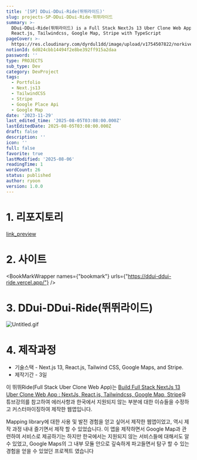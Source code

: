 ```yaml
---
title: '[SP] DDui-DDui-Ride(뛰뛰라이드)'
slug: projects-SP-DDui-DDui-Ride-뛰뛰라이드
summary: >-
  DDui-DDui-Ride(뛰뛰라이드) is a Full Stack NextJs 13 Uber Clone Web App w/ NextJs,
  React.js, Tailwindcss, Google Map, Stripe with TypeScript
pageCover: >-
  https://res.cloudinary.com/dyrdul1dd/image/upload/v1754507822/norkive-notion-images/1754507822562-E1_84_89_E1_85_B3_E1_84_8F_E1_85_B3_E1_84_85_E1_85_B5_E1_86_AB_E1_84_89_E1_85_A3_E1_86_BA_2023-12-04_E1_84_8B_E1_85_A9_E1_84_92_E1_85_AE_1.15.41.png
notionId: 6d024cbb14494f2e8be392ff915a2daa
password: ''
type: PROJECTS
sub_type: Dev
category: DevProject
tags:
  - Portfolio
  - Next.js13
  - TailwindCSS
  - Stripe
  - Google Place Api
  - Google Map
date: '2023-11-29'
last_edited_time: '2025-08-05T03:08:00.000Z'
lastEditedDate: 2025-08-05T03:08:00.000Z
draft: false
description: ''
icon: ''
full: false
favorite: true
lastModified: '2025-08-06'
readingTime: 1
wordCount: 26
status: published
author: ryoon
version: 1.0.0
---
```


# 1. 리포지토리


[link_preview](https://github.com/ryoon-with-wisdomtrees/DDui-DDui-Ride)


# 2. 사이트


<BookMarkWrapper names={"bookmark"} urls={"https://ddui-ddui-ride.vercel.app/"} />


# 3. DDui-DDui-Ride(뛰뛰라이드)


![Untitled.gif](https://prod-files-secure.s3.us-west-2.amazonaws.com/056ff9f5-a9ef-486f-8acb-9eef51d06a2d/d43dcd16-d203-4ef2-9a02-2b48d729d26e/Untitled.gif?X-Amz-Algorithm=AWS4-HMAC-SHA256&X-Amz-Content-Sha256=UNSIGNED-PAYLOAD&X-Amz-Credential=ASIAZI2LB46677RWX76U%2F20250806%2Fus-west-2%2Fs3%2Faws4_request&X-Amz-Date=20250806T191655Z&X-Amz-Expires=3600&X-Amz-Security-Token=IQoJb3JpZ2luX2VjEEMaCXVzLXdlc3QtMiJHMEUCIQCZdcrRDZ8ELDw8lcHTQ%2BVVhz8QbTXRYZA9fFMBSKrgsgIgaiw3LDa18o%2Bzcp1arKLwckUm9j%2FheWFtvvENKqUAicEq%2FwMIfBAAGgw2Mzc0MjMxODM4MDUiDPISEdvuj4Mim6%2B%2BnyrcA1Sv9yuh9%2F6Ou0%2F0%2FTqQ1%2BqK%2BPqIbH1kayElrwPdcEYN8dHHJhzFlY%2FwmoS9GXcIh9gU1QtaNW6c0%2Ff1cPL%2Fub54WSEKCNgDtEayQZMrl1exnXL%2BH0oHEM65HKcs0WwBrTVjjjwtX58jaZTItHZ1YpTLTLsbB61ZeqNpailpojR%2FFudk1ppZkb4Tvb8%2FfBWYtZtwpUpKaRYG4Hpu13WbmURvx5aF4A3MUS5NlGinZ%2FgCGZjetvMtGveva0mPXyXkYJC2LM6U136HEyBHBGqbuPUwWRP0zwYM10CzJv7I1eI8rFtk3sBCufizboEBf7f1R9SrL3frDeIui%2FYGBSZXHPw1HHtv2OW5XlCh6Z2JJOqVjBV0rx5JYzFwQbERAQOe5TaDuObT%2Fm9NU2Cg8NW9Q2Fl3QFjxU4ygppQoOWCD7voCRftScOkldK2YBYUWsxZZvRqfXpj9IBKJ%2B6nCz2L4eVQ%2BArfdOhmqL9nOygoV77Z6Znkm4o7kIc6MQ4wmdG%2FSHPW3qXVsJ2ZTgkhla0vRiKEZyMLhpT%2Bn%2FfsMk9heHSVrf%2B4YpfZd8k27LzNXUX8ZPkFGMwCD%2Ftfx82HYkpTnmkT%2B%2BAX1tQkDw13bWW5xqguT2fKiG1sKDl%2BWvbBMPnQzsQGOqUBqn6mKN%2F3yIqzZ6F326Fx6DVeCV1XhCjg%2BHXlAoy3UBmt%2BLQyIghsJRoShMEM7odBIioc0FXWEbBX9eGiCXVKtPz%2Fp0igkWoRqC5Z4Qi0lGQmS9N0YBFOnFUus3w5TUJT4UrQkUO7RFXoHSxXwbNtpVZ6kJjgkIgVMmGSjCdgucol26QTOyukrZKGl7uNuQs15KsORRb4MDJxcliYR%2FjuvGSb23s9&X-Amz-Signature=4c08eabfb13caae5aca48dd34c87947e0c9610ba3ee8b7fc31340bbba836df60&X-Amz-SignedHeaders=host&x-amz-checksum-mode=ENABLED&x-id=GetObject)


# 4. 제작과정

- 기술스택 - Next.js 13, React.js, Tailwind CSS, Google Maps, and Stripe.
- 제작기간 - 3일

이 뛰뛰Ride(Full Stack Uber Clone Web App)는 [Build Full Stack NextJs 13 Uber Clone Web App : NextJs, React.js, Tailwindcss, Google Map, Stripe](https://www.youtube.com/watch?v=pwsjvnADNGk&t=6594s)유튜브강의를 참고하여 에러사항과 한국에서 지원되지 않는 부분에 대한 이슈들을 수정하고 커스터마이징하여 제작한 웹앱입니다.


Mapping library에 대한 사용 및 발전 경험을 얻고 싶어서 제작한 웹앱이었고, 역시 제작 과정 내내 즐기면서 제작 할 수 있었습니다. 이 앱을 제작하면서 Google Map과 관련하여 서비스로 제공하기는 하지만 한국에서는 지원되지 않는 서비스들에 대해서도 알 수 있었고, Google Maps의 그 내부 모듈 안으로 깊숙하게 파고들면서 탐구 할 수 있는 경험을 얻을 수 있었던 프로젝트 였습니다

